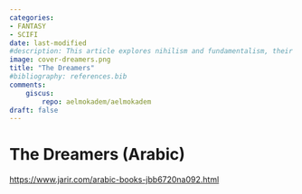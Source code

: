 ```yaml
---
categories:
- FANTASY
- SCIFI
date: last-modified
#description: This article explores nihilism and fundamentalism, their impact on society, and Nietzsche's solution to nihilism. It suggests creating new, flexible ideologies to restore human value and identity, urging readers to reflect on their own beliefs.
image: cover-dreamers.png
title: "The Dreamers"
#bibliography: references.bib
comments:
    giscus:
        repo: aelmokadem/aelmokadem
draft: false
---
```



# The Dreamers (Arabic)

[https://www.jarir.com/arabic-books-jbb6720na092.html](https://www.jarir.com/arabic-books-jbb6720na092.html)

<!-- ![](cover-dreamers.png){width=200} -->